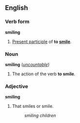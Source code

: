 ==English==
===Verb form===
'''smiling'''

#[[Present participle]] of '''to [[smile]]'''.

===Noun===
'''smiling''' (''[[uncountable]]'')

#The action of the verb '''to smile'''.

===Adjective===
'''smiling'''

#That smiles or smile.
#:''smiling children''